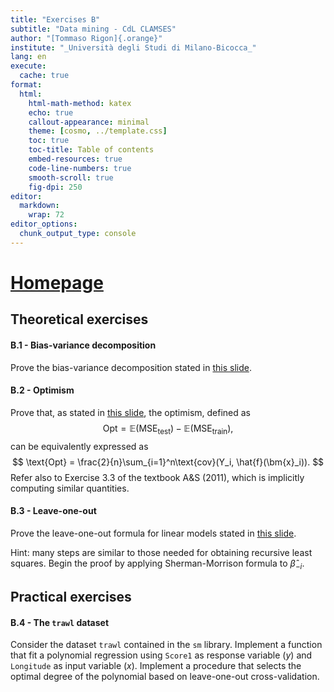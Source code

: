```yaml
---
title: "Exercises B"
subtitle: "Data mining - CdL CLAMSES"
author: "[Tommaso Rigon]{.orange}"
institute: "_Università degli Studi di Milano-Bicocca_"
lang: en
execute:
  cache: true
format:
  html:
    html-math-method: katex
    echo: true
    callout-appearance: minimal
    theme: [cosmo, ../template.css]
    toc: true
    toc-title: Table of contents
    embed-resources: true
    code-line-numbers: true
    smooth-scroll: true
    fig-dpi: 250
editor: 
  markdown: 
    wrap: 72
editor_options: 
  chunk_output_type: console
---
```


# [Homepage](../index.html)


## Theoretical exercises

#### B.1 - Bias-variance decomposition

[Prove]{.orange} the bias-variance decomposition stated in [this slide](../slides/un_B.html#bias-variance-trade-off).

#### B.2 - Optimism

[Prove]{.orange} that, as stated in [this slide](../slides/un_B.html#optimism-ii), the optimism, defined as $$
    \text{Opt} = \mathbb{E}(\text{MSE}_\text{test}) - \mathbb{E}(\text{MSE}_\text{train}),
    $$
    can be equivalently expressed as $$
    \text{Opt} = \frac{2}{n}\sum_{i=1}^n\text{cov}(Y_i, \hat{f}(\bm{x}_i)).
    $$
Refer also to Exercise 3.3 of the textbook A&S (2011), which is implicitly computing similar quantities.

#### B.3 - Leave-one-out

[Prove]{.orange} the leave-one-out formula for linear models stated in [this slide](../slides/un_B.html#leave-one-out-cross-validation). 

[Hint]{.blue}: many steps are similar to those needed for obtaining [recursive least squares]{.blue}. Begin the proof by applying Sherman-Morrison formula to $\hat{\beta}_{-i}$. 

## Practical exercises

#### B.4 - The `trawl` dataset

Consider the dataset `trawl` contained in the `sm` library. Implement a function that fit a [polynomial regression]{.blue} using `Score1` as response variable ($y$) and `Longitude` as input variable ($x$). Implement a procedure that selects the [optimal degree]{.orange} of the polynomial based on leave-one-out cross-validation. 
